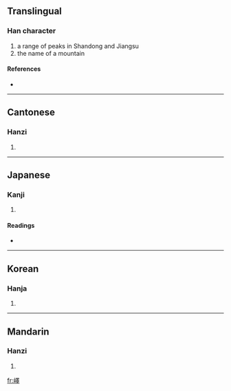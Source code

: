 {{also|峄}}
==Translingual==

===Han character===
{{Han char|rn=46|rad=山|as=13|sn=16|four=2674<sub>1</sub>|canj=山田中十 (UWLJ)}}

# a range of peaks in Shandong and Jiangsu
# the name of a mountain

====References====
* {{Han ref|kx=0320.150|dkj=08502|dj=0620.200|hdz=10800.160|uh=5DA7|ud=23975|bh=E961|bd=59745}}

----

==Cantonese==

===Hanzi===
{{yue-hanzi|jyut=|y=yik6}}

# {{defn|Cantonese}}

----

==Japanese==

===Kanji===
{{ja-kanji|grade=|rs=山13}}

# {{defn|Japanese}}

====Readings====
* {{ja-readings|on=[[えき]] (eki), [[やく]] (yaku), [[せき]] (seki), [[しゃく]] (shaku)|kun=[[つらなる]] (tsuranaru)}}

----

==Korean==

===Hanja===
{{ko-hanja|hangeul=역|rv=yeok|mr=yŏk}}

# {{defn|Korean}}

----

==Mandarin==

===Hanzi===
{{cmn-hanzi|sim=峄|pin=[[yì]] ([[yi4]])|wg=i<sup>4</sup>}}

# {{defn|Mandarin}}

[[fr:嶧]]